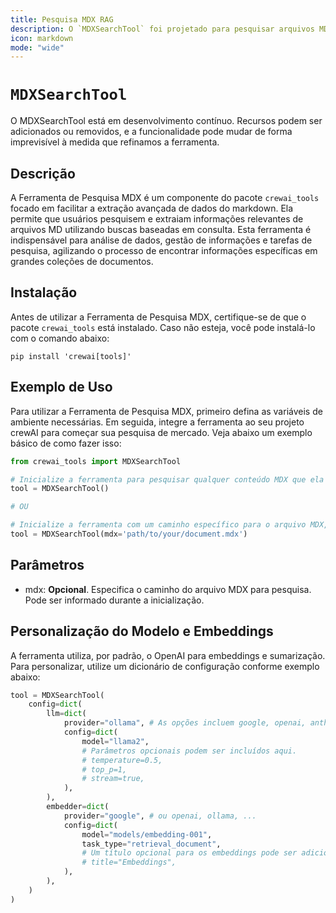 ```yaml
---
title: Pesquisa MDX RAG
description: O `MDXSearchTool` foi projetado para pesquisar arquivos MDX e retornar os resultados mais relevantes.
icon: markdown
mode: "wide"
---
```


# `MDXSearchTool`

<Note>
    O MDXSearchTool está em desenvolvimento contínuo. Recursos podem ser adicionados ou removidos, e a funcionalidade pode mudar de forma imprevisível à medida que refinamos a ferramenta.
</Note>

## Descrição

A Ferramenta de Pesquisa MDX é um componente do pacote `crewai_tools` focado em facilitar a extração avançada de dados do markdown. Ela permite que usuários pesquisem e extraiam informações relevantes de arquivos MD utilizando buscas baseadas em consulta. Esta ferramenta é indispensável para análise de dados, gestão de informações e tarefas de pesquisa, agilizando o processo de encontrar informações específicas em grandes coleções de documentos.

## Instalação

Antes de utilizar a Ferramenta de Pesquisa MDX, certifique-se de que o pacote `crewai_tools` está instalado. Caso não esteja, você pode instalá-lo com o comando abaixo:

```shell
pip install 'crewai[tools]'
```

## Exemplo de Uso

Para utilizar a Ferramenta de Pesquisa MDX, primeiro defina as variáveis de ambiente necessárias. Em seguida, integre a ferramenta ao seu projeto crewAI para começar sua pesquisa de mercado. Veja abaixo um exemplo básico de como fazer isso:

```python Code
from crewai_tools import MDXSearchTool

# Inicialize a ferramenta para pesquisar qualquer conteúdo MDX que ela conheça durante a execução
tool = MDXSearchTool()

# OU

# Inicialize a ferramenta com um caminho específico para o arquivo MDX, realizando buscas exclusivamente neste documento
tool = MDXSearchTool(mdx='path/to/your/document.mdx')
```

## Parâmetros

- mdx: **Opcional**. Especifica o caminho do arquivo MDX para pesquisa. Pode ser informado durante a inicialização.

## Personalização do Modelo e Embeddings

A ferramenta utiliza, por padrão, o OpenAI para embeddings e sumarização. Para personalizar, utilize um dicionário de configuração conforme exemplo abaixo:

```python Code
tool = MDXSearchTool(
    config=dict(
        llm=dict(
            provider="ollama", # As opções incluem google, openai, anthropic, llama2, etc.
            config=dict(
                model="llama2",
                # Parâmetros opcionais podem ser incluídos aqui.
                # temperature=0.5,
                # top_p=1,
                # stream=true,
            ),
        ),
        embedder=dict(
            provider="google", # ou openai, ollama, ...
            config=dict(
                model="models/embedding-001",
                task_type="retrieval_document",
                # Um título opcional para os embeddings pode ser adicionado aqui.
                # title="Embeddings",
            ),
        ),
    )
)
```